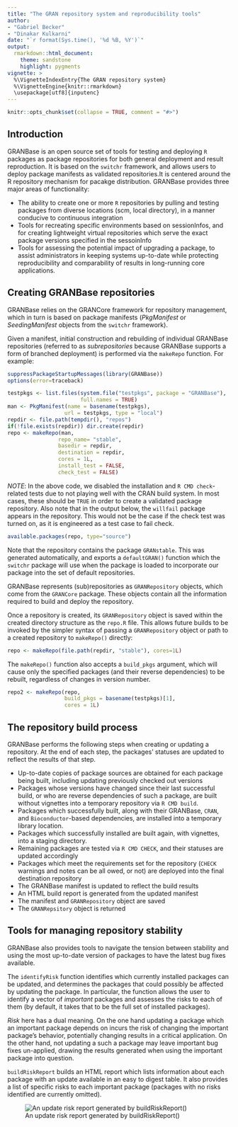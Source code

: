 ```yaml
---
title: "The GRAN repository system and reproducibility tools"
author:
- "Gabriel Becker"
- "Dinakar Kulkarni"
date: "`r format(Sys.time(), '%d %B, %Y')`"
output:
  rmarkdown::html_document:
    theme: sandstone
    highlight: pygments
vignette: >
  %\VignetteIndexEntry{The GRAN repository system}
  %\VignetteEngine{knitr::rmarkdown}
  \usepackage[utf8]{inputenc}
---
```


```r
knitr::opts_chunk$set(collapse = TRUE, comment = "#>")
```

## Introduction

GRANBase is an open source set of tools for testing and deploying `R` packages as package repositories for both general deployment and result reproduction. It is based on the `switchr` framework, and allows users to deploy package manifests as validated repositories.It is centered around the R repository mechanism for pacakge distribution. GRANBase provides three major areas of functionality:

* The ability to create one or more `R` repositories by pulling and testing packages from diverse locations (scm, local directory), in a manner conducive to continuous integration
* Tools for recreating specific environments based on sessionInfos, and for creating lightweight virtual repositories which serve the exact package versions specified in the sessoinInfo
* Tools for assessing the potential impact of upgrading a package, to assist administrators in keeping systems up-to-date while protecting reproducibility and comparability of results in long-running core applications.

## Creating GRANBase repositories

GRANBase relies on the GRANCore framework for repository management, which in turn is based on package manifests (*PkgManifest* or *SeedingManifest* objects from the `switchr` framework).

Given a manifest, initial construction and rebuilding of individual GRANBase repositories (referred to as _subrepositories_ because GRANBase supports a form of branched deployment) is performed via the `makeRepo` function. For example:

```r
suppressPackageStartupMessages(library(GRANBase))
options(error=traceback)
```

```r
testpkgs <- list.files(system.file("testpkgs", package = "GRANBase"), 
                       full.names = TRUE)
man <- PkgManifest(name = basename(testpkgs),
                  url = testpkgs, type = "local")
repdir <- file.path(tempdir(), "repos")
if(!file.exists(repdir)) dir.create(repdir)
repo <- makeRepo(man, 
                repo_name= "stable", 
                basedir = repdir, 
                destination = repdir, 
                cores = 1L, 
                install_test = FALSE, 
                check_test = FALSE)
```

*NOTE*: In the above code, we disabled the installation and `R CMD check`-related tests due to not playing well with the CRAN build system. In most cases, these should be `TRUE` in order to create a validated package repository. Also note that in the output below, the `willfail` package appears in the repository. This would not be the case if the check test was turned on, as it is engineered as a test case to fail check.

```r
available.packages(repo, type="source")
```

Note that the repository contains the package `GRANstable`. This was generated automatically, and exports a `defaultGRAN()` function which the `switchr` package will use when the package is loaded to incorporate our package into the set of default repositories.

GRANBase represents (sub)repositories as `GRANRepository` objects, which come from the `GRANCore` package. These objects contain all the information required to build and deploy the repository.

Once a repository is created, its `GRANRepository` object is saved within the created directory structure as the `repo.R` file. This allows future builds to be invoked by the simpler syntax of passing a `GRANRepository` object or path to a created repository to `makeRepo()` directly:

```r
repo <- makeRepo(file.path(repdir, "stable"), cores=1L)
```

The `makeRepo()` function also accepts a `build_pkgs` argument, which will cause only the specified packages (and their reverse dependencies) to be rebuilt, regardless of changes in version number.

```r
repo2 <- makeRepo(repo,
                  build_pkgs = basename(testpkgs)[1], 
                  cores = 1L)
```


## The repository build process

GRANBase performs the following steps when creating or updating a repository. At the end of each step, the packages' statuses are updated to reflect the results of that step.

* Up-to-date copies of package sources are obtained for each package being built, including updating previously checked out versions
* Packages whose versions have changed since their last successful build, or who are reverse dependencies of such a package, are built without vignettes into a temporary repository via `R CMD build`. 
* Packages which successfully built, along with their GRANBase, `CRAN`, and `Bioconductor`-based dependencies, are installed into a temporary library location. 
* Packages which successfully installed are built again, with vignettes, into a staging directory.
* Remaining packages are tested via `R CMD CHECK`, and their statuses are updated accordingly
* Packages which meet the requirements set for the repository (`CHECK` warnings and notes can be all owed, or not) are deployed into the final destination repository
* The GRANBase manifest is updated to reflect the build results
* An HTML build report is generated from the updated manifest
* The manifest and `GRANRepository` object are saved
* The `GRANRepsitory` object is returned


## Tools for managing repository stability

GRANBase also provides tools to navigate the tension between stability and using the most up-to-date version of packages to have the latest bug fixes available.

The `identifyRisk` function identifies which currently installed packages can be updated, and determines the packages that could possibly be affected by updating the package. In particular, the function allows the user to identify a vector of _important_ packages and assesses the risks to each of them (by default, it takes that to be the full set of installed packages).

_Risk_ here has a dual meaning. On the one hand updating a package which an important package depends on incurs the risk of changing the important package's behavior, potentially changing results in a critical application. On the other hand, not updating a such a package may leave important bug fixes un-applied, drawing the results generated when using the important package into question.

`buildRiskReport` builds an HTML report which lists information about each package with an update available in an easy to digest table. It also provides a list of specific risks to each important package (packages with no risks identified are currently omitted).


![An update risk report generated by buildRiskReport()](ReportScreenshot.png)
